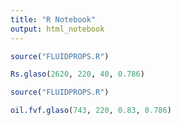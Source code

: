 ```yaml
---
title: "R Notebook"
output: html_notebook
---
```


```r
source("FLUIDPROPS.R")

Rs.glaso(2620, 220, 40, 0.786)
```

```r
source("FLUIDPROPS.R")

oil.fvf.glaso(743, 220, 0.83, 0.786)
```

